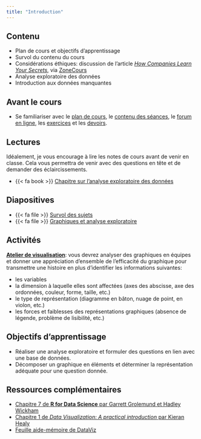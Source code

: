 ```yaml
---
title: "Introduction"
---
```


## Contenu

- Plan de cours et objectifs d'apprentissage
- Survol du contenu du cours
- Considérations éthiques: discussion de l'article [*How Companies Learn Your Secrets*](https://www.nytimes.com/2012/02/19/magazine/shopping-habits.html), via [ZoneCours](https://zonecours2.hec.ca/access/content/group/MATH60602.A2023/NYT_How_companies_learn_your_secrets.pdf)
- Analyse exploratoire des données
- Introduction aux données manquantes

## Avant le cours

- Se familiariser avec le [plan de cours](/syllabus), le [contenu des séances](/contenu/), le [forum en ligne](https://piazza.com/hec.ca/fall2023/math60602/home), les [exercices](/exercices) et les [devoirs](/evaluations/).


## Lectures

:::{.callout-warning}
Idéalement, je vous encourage à lire les notes de cours avant de venir en classe. Cela vous permettra de venir avec des questions en tête et de demander des éclaircissements.
:::

- {{< fa book >}} [Chapitre sur l'analyse exploratoire des données](https://lbelzile.github.io/math60602/analyseexploratoire.html)

## Diapositives 


- {{< fa file >}} [Survol des sujets](/diapos/MATH60602-diapos0.pdf)
- {{< fa file >}} [Graphiques et analyse exploratoire](/diapos/MATH60602-diapos1.pdf)


## Activités

**[Atelier de visualisation](/files/graphiques.zip)**: vous devrez analyser des graphiques en équipes et donner une appréciation d'ensemble de l'efficacité du graphique pour transmettre une histoire en plus d'identifier les informations suivantes:

- les variables
- la dimension à laquelle elles sont affectées (axes des abscisse, axe des ordonnées, couleur, forme, taille, etc.)
- le type de représentation (diagramme en bâton, nuage de point, en violon, etc.)
- les forces et faiblesses des représentations graphiques (absence de légende, problème de lisibilité, etc.)



## Objectifs d'apprentissage

- Réaliser une analyse exploratoire et formuler des questions en lien avec une base de données.
- Décomposer un graphique en éléments et déterminer la représentation adéquate pour une question donnée.



## Ressources complémentaires

- [Chapitre 7 de **R for Data Science** par Garrett Grolemund et Hadley Wickham](https://r4ds.had.co.nz/exploratory-data-analysis.html)
- [Chapitre 1 de *Data Visualization: A practical introduction* par Kieran Healy](https://socviz.co/lookatdata.html#lookatdata)
- [Feuille aide-mémoire de DataViz](https://policyviz.com/2018/08/07/dataviz-cheatsheet/)

